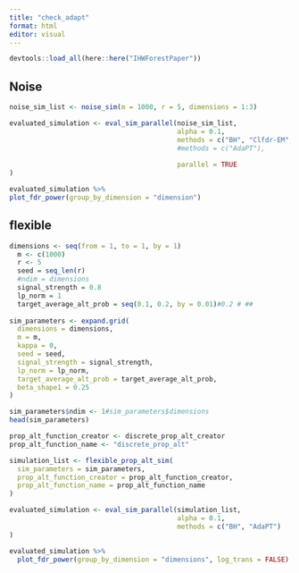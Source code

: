 ```yaml
---
title: "check_adapt"
format: html
editor: visual
---
```


```r
devtools::load_all(here::here("IHWForestPaper"))
```

## Noise

```r
noise_sim_list <- noise_sim(m = 1000, r = 5, dimensions = 1:3)
```

```r
evaluated_simulation <- eval_sim_parallel(noise_sim_list,
                                          alpha = 0.1,
                                          methods = c("BH", "Clfdr-EM", "AdaPT"),
                                          #methods = c("AdaPT"),
                                          
                                          parallel = TRUE
)
```

```r
evaluated_simulation %>%
plot_fdr_power(group_by_dimension = "dimension")
```

## flexible

```r
dimensions <- seq(from = 1, to = 1, by = 1)
  m <- c(1000)
  r <- 5
  seed = seq_len(r)
  #ndim = dimensions
  signal_strength = 0.8
  lp_norm = 1
  target_average_alt_prob = seq(0.1, 0.2, by = 0.01)#0.2 # ##
  
sim_parameters <- expand.grid(
  dimensions = dimensions,
  m = m, 
  kappa = 0,
  seed = seed,
  signal_strength = signal_strength,
  lp_norm = lp_norm,
  target_average_alt_prob = target_average_alt_prob,
  beta_shape1 = 0.25
)  

sim_parameters$ndim <- 1#sim_parameters$dimensions
head(sim_parameters)
```

```r
prop_alt_function_creator <- discrete_prop_alt_creator
prop_alt_function_name <- "discrete_prop_alt"
```

```r
simulation_list <- flexible_prop_alt_sim(
  sim_parameters = sim_parameters,
  prop_alt_function_creator = prop_alt_function_creator,
  prop_alt_function_name = prop_alt_function_name
)
```

```r
evaluated_simulation <- eval_sim_parallel(simulation_list,
                                          alpha = 0.1,
                                          methods = c("BH", "AdaPT")
)
```

```r
evaluated_simulation %>%
  plot_fdr_power(group_by_dimension = "dimensions", log_trans = FALSE) 
```
